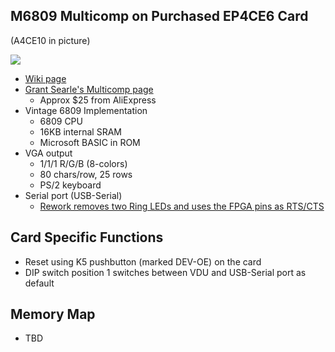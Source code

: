 == M6809 Multicomp on Purchased EP4CE6 Card ==

(A4CE10 in picture)

<img src="http://land-boards.com/blwiki/images/9/9a/P1715-CROPPED-720PX.jpg"></img>

* [http://land-boards.com/blwiki/index.php?title=A-C4E6_Cyclone_IV_FPGA_EP4CE6E22C8N_Development_Board Wiki page]
* [http://searle.x10host.com/Multicomp/index.html Grant Searle's Multicomp page]
** Approx $25 from AliExpress
* Vintage 6809 Implementation
** 6809 CPU
** 16KB internal SRAM
** Microsoft BASIC in ROM
* VGA output
** 1/1/1 R/G/B (8-colors)
** 80 chars/row, 25 rows
** PS/2 keyboard
* Serial port (USB-Serial)
** [http://land-boards.com/blwiki/index.php?title=A-C4E6_Cyclone_IV_FPGA_EP4CE6E22C8N_Development_Board#RTS.2FCTS_Rework Rework removes two Ring LEDs and uses the FPGA pins as RTS/CTS]

== Card Specific Functions ==

* Reset using K5 pushbutton (marked DEV-OE) on the card
* DIP switch position 1 switches between VDU and USB-Serial port as default

== Memory Map ==

* TBD

